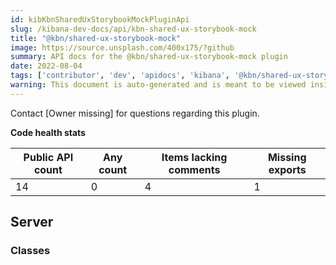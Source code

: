```yaml
---
id: kibKbnSharedUxStorybookMockPluginApi
slug: /kibana-dev-docs/api/kbn-shared-ux-storybook-mock
title: "@kbn/shared-ux-storybook-mock"
image: https://source.unsplash.com/400x175/?github
summary: API docs for the @kbn/shared-ux-storybook-mock plugin
date: 2022-08-04
tags: ['contributor', 'dev', 'apidocs', 'kibana', '@kbn/shared-ux-storybook-mock']
warning: This document is auto-generated and is meant to be viewed inside our experimental, new docs system. Reach out in #docs-engineering for more info.
---
```




Contact [Owner missing] for questions regarding this plugin.

**Code health stats**

| Public API count  | Any count | Items lacking comments | Missing exports |
|-------------------|-----------|------------------------|-----------------|
| 14 | 0 | 4 | 1 |

## Server

### Classes
<DocDefinitionList data={kbnSharedUxStorybookMockObj.server.classes}/>

